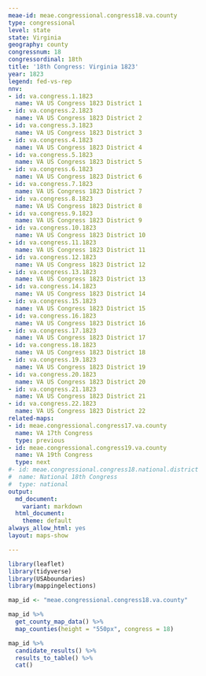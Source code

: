 ```yaml
---
meae-id: meae.congressional.congress18.va.county
type: congressional
level: state
state: Virginia
geography: county
congressnum: 18
congressordinal: 18th
title: '18th Congress: Virginia 1823'
year: 1823
legend: fed-vs-rep
nnv:
- id: va.congress.1.1823
  name: VA US Congress 1823 District 1
- id: va.congress.2.1823
  name: VA US Congress 1823 District 2
- id: va.congress.3.1823
  name: VA US Congress 1823 District 3
- id: va.congress.4.1823
  name: VA US Congress 1823 District 4
- id: va.congress.5.1823
  name: VA US Congress 1823 District 5
- id: va.congress.6.1823
  name: VA US Congress 1823 District 6
- id: va.congress.7.1823
  name: VA US Congress 1823 District 7
- id: va.congress.8.1823
  name: VA US Congress 1823 District 8
- id: va.congress.9.1823
  name: VA US Congress 1823 District 9
- id: va.congress.10.1823
  name: VA US Congress 1823 District 10
- id: va.congress.11.1823
  name: VA US Congress 1823 District 11
- id: va.congress.12.1823
  name: VA US Congress 1823 District 12
- id: va.congress.13.1823
  name: VA US Congress 1823 District 13
- id: va.congress.14.1823
  name: VA US Congress 1823 District 14
- id: va.congress.15.1823
  name: VA US Congress 1823 District 15
- id: va.congress.16.1823
  name: VA US Congress 1823 District 16
- id: va.congress.17.1823
  name: VA US Congress 1823 District 17
- id: va.congress.18.1823
  name: VA US Congress 1823 District 18
- id: va.congress.19.1823
  name: VA US Congress 1823 District 19
- id: va.congress.20.1823
  name: VA US Congress 1823 District 20
- id: va.congress.21.1823
  name: VA US Congress 1823 District 21
- id: va.congress.22.1823
  name: VA US Congress 1823 District 22
related-maps:
- id: meae.congressional.congress17.va.county
  name: VA 17th Congress
  type: previous
- id: meae.congressional.congress19.va.county
  name: VA 19th Congress
  type: next
#- id: meae.congressional.congress18.national.district
#  name: National 18th Congress
#  type: national
output:
  md_document:
    variant: markdown
  html_document:
    theme: default
always_allow_html: yes
layout: maps-show

---
```


```r
library(leaflet)
library(tidyverse)
library(USAboundaries)
library(mappingelections)

map_id <- "meae.congressional.congress18.va.county"
```

<div class="map">

```r
map_id %>%
  get_county_map_data() %>%
  map_counties(height = "550px", congress = 18)
```

</div>

<div class="results-table">

```r
map_id %>%
  candidate_results() %>%
  results_to_table() %>%
  cat()
```

</div>

